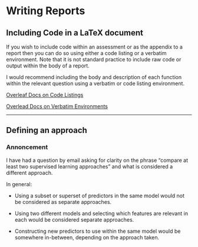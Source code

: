 # Writing Reports

## Including Code in a LaTeX document 

If you wish to include code within an assessment or as the appendix to a report 
then you can do so using either a code listing or a verbatim environment. 
Note that it is not standard practice to include raw code or output within the body of a report.  

I would recommend including the body and description of each function within the relevant question using a verbatim or code listing environment. 

[Overleaf Docs on Code Listings](https://www.overleaf.com/learn/latex/Code_listing)

[Overlead Docs on Verbatim Environments](https://www.overleaf.com/learn/latex/Code_listing#The_verbatim_environment)

--------------------------------------------------------------------------------

## Defining an approach 

### Annoncement

I have had a question by email asking for clarity on the phrase “compare at least two supervised learning approaches” and what is considered a different approach.

In general:

- Using a subset or superset of predictors in the same model would not be considered as separate approaches. 

- Using two different models and selecting which features are relevant in each would be considered separate approaches. 

- Constructing new predictors to use within the same model would be somewhere in-between, depending on the approach taken. 

